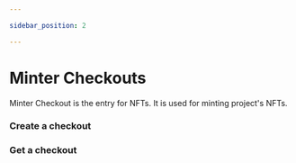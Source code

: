 ```yaml
---

sidebar_position: 2

---
```




# Minter Checkouts

Minter Checkout is the entry for NFTs. It is used for minting project's NFTs.

### Create a checkout

<Tabs>
<TabItem value="js" label="JavaScript">
<JsExample resource="DassetsCheckoutSession" method="create"/>
</TabItem>
<TabItem value="gql" label="GraphQL">
<GqlExample resource="DassetsCheckoutSession" method="create"/>
</TabItem>

</Tabs>

### Get a checkout

<Tabs>
<TabItem value="js" label="JavaScript">
<JsExample resource="DassetsCheckoutSession" method="get"/>
</TabItem>
<TabItem value="gql" label="GraphQL">
<GqlExample resource="DassetsCheckoutSession" method="get"/>
</TabItem>

</Tabs>